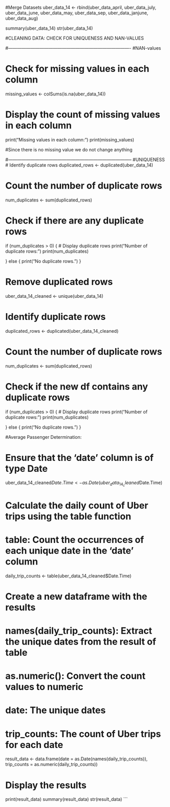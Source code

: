 
#Merge Datasets
uber_data_14 <- rbind(uber_data_april, uber_data_july, uber_data_june, uber_data_may, uber_data_sep, uber_data_janjune, uber_data_aug)

summary(uber_data_14)
str(uber_data_14)


#CLEANING DATA: CHECK FOR UNIQUENESS AND NAN-VALUES

#----------------------------------------------------------------------------------
#NAN-values

# Check for missing values in each column
missing_values <- colSums(is.na(uber_data_14))

# Display the count of missing values in each column
print("Missing values in each column:")
print(missing_values)

#Since there is no missing value we do not change anything

#-----------------------------------------------------------------------------------
#UNIQUENESS
# Identify duplicate rows
duplicated_rows <- duplicated(uber_data_14)

# Count the number of duplicate rows
num_duplicates <- sum(duplicated_rows)


# Check if there are any duplicate rows
if (num_duplicates > 0) {
  # Display duplicate rows
  print("Number of duplicate rows:")
  print(num_duplicates)
  

} else {
  print("No duplicate rows.")
}

# Remove duplicated rows
uber_data_14_cleaned <- unique(uber_data_14)

# Identify duplicate rows
duplicated_rows <- duplicated(uber_data_14_cleaned)

# Count the number of duplicate rows
num_duplicates <- sum(duplicated_rows)

# Check if the new df contains  any duplicate rows
if (num_duplicates > 0) {
  # Display duplicate rows
  print("Number of duplicate rows:")
  print(num_duplicates)

} else {
  print("No duplicate rows.")
}


#Average Passenger Determination:

# Ensure that the 'date' column is of type Date
uber_data_14_cleaned$Date.Time <- as.Date(uber_data_14_cleaned$Date.Time)

# Calculate the daily count of Uber trips using the table function
# table: Count the occurrences of each unique date in the 'date' column
daily_trip_counts <- table(uber_data_14_cleaned$Date.Time)

# Create a new dataframe with the results
# names(daily_trip_counts): Extract the unique dates from the result of table
# as.numeric(): Convert the count values to numeric
# date: The unique dates
# trip_counts: The count of Uber trips for each date
result_data <- data.frame(date = as.Date(names(daily_trip_counts)), trip_counts = as.numeric(daily_trip_counts))

# Display the results
print(result_data)
summary(result_data)
str(result_data)
```
